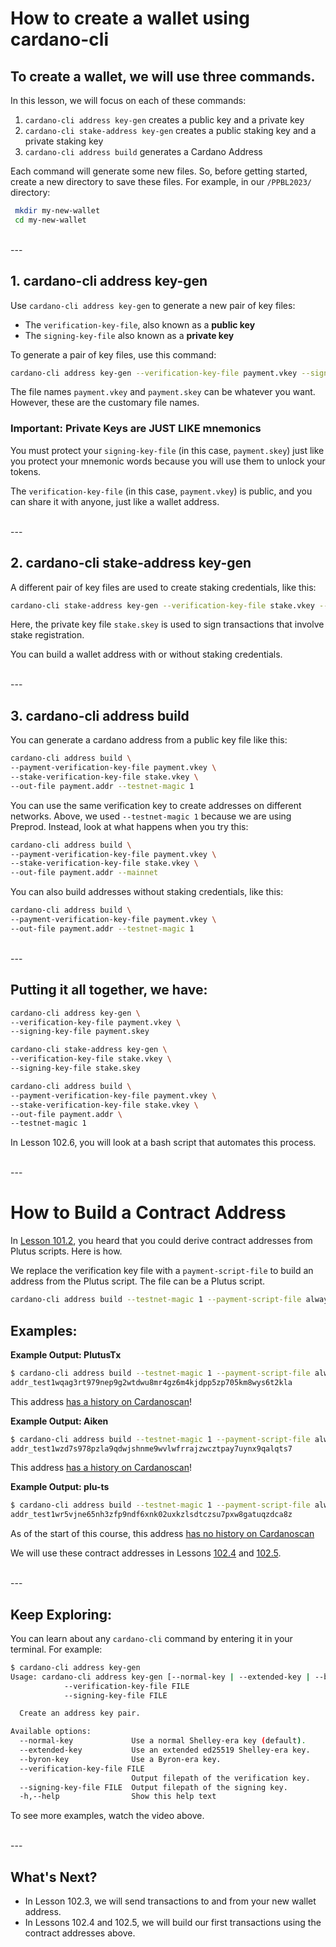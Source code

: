 # How to create a wallet using cardano-cli

## To create a wallet, we will use three commands.
In this lesson, we will focus on each of these commands:
1. `cardano-cli address key-gen` creates a public key and a private key
2. `cardano-cli stake-address key-gen` creates a public staking key and a private staking key
3. `cardano-cli address build` generates a Cardano Address

Each command will generate some new files. So, before getting started, create a new directory to save these files. For example, in our `/PPBL2023/` directory:
```bash
 mkdir my-new-wallet
 cd my-new-wallet
```

<br />
---

## 1. cardano-cli address key-gen
Use `cardano-cli address key-gen` to generate a new pair of key files:
- The `verification-key-file`, also known as a **public key**
- The `signing-key-file` also known as a **private key**

To generate a pair of key files, use this command:
```bash
cardano-cli address key-gen --verification-key-file payment.vkey --signing-key-file payment.skey
```

The file names `payment.vkey` and `payment.skey` can be whatever you want. However, these are the customary file names.

### Important: Private Keys are JUST LIKE mnemonics

You must protect your `signing-key-file` (in this case, `payment.skey`) just like you protect your mnemonic words because you will use them to unlock your tokens.

The `verification-key-file` (in this case, `payment.vkey`) is public, and you can share it with anyone, just like a wallet address.


<br />
---

## 2. cardano-cli stake-address key-gen
A different pair of key files are used to create staking credentials, like this:

```bash
cardano-cli stake-address key-gen --verification-key-file stake.vkey --signing-key-file stake.skey
```

Here, the private key file `stake.skey` is used to sign transactions that involve stake registration.

You can build a wallet address with or without staking credentials.

<br />
---

## 3. cardano-cli address build
You can generate a cardano address from a public key file like this:

```bash
cardano-cli address build \
--payment-verification-key-file payment.vkey \
--stake-verification-key-file stake.vkey \
--out-file payment.addr --testnet-magic 1
```

You can use the same verification key to create addresses on different networks. Above, we used `--testnet-magic 1` because we are using Preprod. Instead, look at what happens when you try this:

```bash
cardano-cli address build \
--payment-verification-key-file payment.vkey \
--stake-verification-key-file stake.vkey \
--out-file payment.addr --mainnet
```

You can also build addresses without staking credentials, like this:

```bash
cardano-cli address build \
--payment-verification-key-file payment.vkey \
--out-file payment.addr --testnet-magic 1
```



<br />
---

## Putting it all together, we have:
```bash
cardano-cli address key-gen \
--verification-key-file payment.vkey \
--signing-key-file payment.skey

cardano-cli stake-address key-gen \
--verification-key-file stake.vkey \
--signing-key-file stake.skey

cardano-cli address build \
--payment-verification-key-file payment.vkey \
--stake-verification-key-file stake.vkey \
--out-file payment.addr \
--testnet-magic 1
```

In Lesson 102.6, you will look at a bash script that automates this process.

<br />
---

# How to Build a Contract Address

In [Lesson 101.2](/modules/101/1012), you heard that you could derive contract addresses from Plutus scripts. Here is how.

We replace the verification key file with a `payment-script-file` to build an address from the Plutus script. The file can be a Plutus script.

```bash
cardano-cli address build --testnet-magic 1 --payment-script-file always-succeeds.plutus
```

## Examples:

**Example Output: PlutusTx**
```bash
$ cardano-cli address build --testnet-magic 1 --payment-script-file always-succeeds-plutusTx.plutus
addr_test1wqag3rt979nep9g2wtdwu8mr4gz6m4kjdpp5zp705km8wys6t2kla
```

This address [has a history on Cardanoscan](https://preprod.cardanoscan.io/address/addr_test1wqag3rt979nep9g2wtdwu8mr4gz6m4kjdpp5zp705km8wys6t2kla)!


**Example Output: Aiken**
```bash
$ cardano-cli address build --testnet-magic 1 --payment-script-file always-succeeds-aiken.plutus
addr_test1wzd7s978pzla9qdwjshnme9wvlwfrrajzwcztpay7uynx9qalqts7
```

This address [has a history on Cardanoscan](https://preprod.cardanoscan.io/address/addr_test1wzd7s978pzla9qdwjshnme9wvlwfrrajzwcztpay7uynx9qalqts7)!

**Example Output: plu-ts**
```bash
$ cardano-cli address build --testnet-magic 1 --payment-script-file always-succeeds-plu-ts.plutus
addr_test1wr5vjne65nh3zfp9ndf6xnk02uxkzlsdtczsu7pxw8gatuqzdca8z
```
As of the start of this course, this address [has no history on Cardanoscan](https://preprod.cardanoscan.io/address/addr_test1wr5vjne65nh3zfp9ndf6xnk02uxkzlsdtczsu7pxw8gatuqzdca8z)

We will use these contract addresses in Lessons [102.4](/modules/102/1024) and [102.5](/modules/102/1025).

<br />
---


## Keep Exploring:
You can learn about any `cardano-cli` command by entering it in your terminal. For example:

```bash
$ cardano-cli address key-gen
Usage: cardano-cli address key-gen [--normal-key | --extended-key | --byron-key]
            --verification-key-file FILE
            --signing-key-file FILE

  Create an address key pair.

Available options:
  --normal-key             Use a normal Shelley-era key (default).
  --extended-key           Use an extended ed25519 Shelley-era key.
  --byron-key              Use a Byron-era key.
  --verification-key-file FILE
                           Output filepath of the verification key.
  --signing-key-file FILE  Output filepath of the signing key.
  -h,--help                Show this help text

```

To see more examples, watch the video above.

<br />
---

## What's Next?

- In Lesson 102.3, we will send transactions to and from your new wallet address.
- In Lessons 102.4 and 102.5, we will build our first transactions using the contract addresses above.

